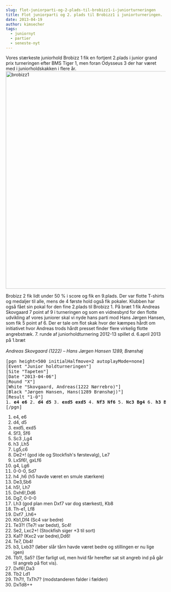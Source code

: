 ```yaml
---
slug: flot-juniorparti-og-2-plads-til-brobizz1-i-juniorturneringen
title: Flot juniorparti og 2. plads til Brobizz1 i juniorturneringen.
date: 2013-04-19
author: kimsecher
tags:
  - juniornyt
  - partier
  - seneste-nyt
---
```

Vores stærkeste juniorhold Brobizz 1 fik en fortjent 2.plads i junior grand prix turneringen efter BMS Tiger 1, men foran Odysseus 3 der har været med i juniorholdskakken i flere år.
<a href="https://nbskak.dk/wp-content/uploads/2013/04/brobizz1.jpg"><img className="alignnone size-full wp-image-346" alt="brobizz1" src="https://nbskak.dk/wp-content/uploads/2013/04/brobizz1.jpg" width="1024" height="683" /></a>

Brobizz 2 fik lidt under 50 % i score og fik en 9.plads. Der var flotte T-shirts og medaljer til alle, mens de 4 første hold også fik pokaler. Klubben har også fået sin pokal for den fine 2.plads til Brobizz 1. På bræt 1 fik Andreas Skovgaard 7 point af 9 i turneringen og som en vidnesbyrd for den flotte udvikling af vores juniorer skal vi nyde hans parti mod Hans Jørgen Hansen, som fik 5 point af 6. Der er tale om flot skak hvor der kæmpes hårdt om initiativet hvor Andreas trods hårdt presset finder flere virkelig flotte angrebstræk.
<span style="line-height: 1.4em;">7. runde af juniorholdturnering 2012-13 spillet d. 6.april 2013 på 1.bræt</span>

<span style="line-height: 1.4em;"> <em id="__mceDel" style="line-height: 1.4em;"><span style="line-height: 1.4em;">Andreas Skovgaard (1222) – Hans Jørgen Hansen 1289, Brønshøj</span></em></span>
<pre>[pgn height=500 initialHalfmove=2 autoplayMode=none]
[Event "Junior holdturneringen"]
[Site "Tapeten"]
[Date "2013-04-06"]
[Round "X"]
[White "Skovgaard, Andreas(1222 Nørrebro)"]
[Black "Jørgen Hansen, Hans(1289 Brønshøj)"]
[Result "1-0"]
1. <strong>e4 e6</strong> 2. <strong>d4 d5</strong> 3. <strong>exd5 exd5</strong> 4. <strong>Nf3 Nf6</strong> 5. <strong>Nc3 Bg4</strong> 6. <strong>h3 Bh5</strong> 7. <strong>Bg5 c6</strong> 8. <strong>Qe2! Be7</strong> 9. <strong>Bxf6 gxf6</strong> 10. <strong>g4 Bg6</strong> 11. 0-0-0<strong> Nd7</strong> 12. <strong>h4 h6</strong> 13. <strong>Qe3 Nb6 </strong>14. <strong>h5 Bh7</strong> 15. <strong>Qxh6 Qd6 </strong>16. <strong>Qg7 0-0-0</strong> 17. <strong>Bh3 Kb8</strong> 18. <strong>Rhe1 Bf8 </strong>19. <strong>Qxf7 Bh6</strong> 20. <strong>Kb1 Qf4</strong> 21. <strong>Re3 Nc4 </strong>22. <strong>Ne2 Bxc2 </strong>23. <strong>Ka1 Qd6</strong> 24. <strong>Re7 Qb4 </strong>25. <strong>b3 Bxb3</strong> 26. <strong>Rb1 Na5 </strong>27. <strong>Qxf6 Qa3 </strong>28. <strong>Rb2 Bd1 </strong>29. <strong>Rh7 Rxh7</strong> 30. <strong>Qxd8</strong> 
[/pgn]</pre>
<ol>
	<li>e4, e6</li>
	<li>d4, d5</li>
	<li>exd5, exd5</li>
	<li>Sf3, Sf6</li>
	<li>Sc3 ,Lg4</li>
	<li>h3 ,Lh5</li>
	<li>Lg5,c6</li>
	<li>De2+! (god ide og Stockfish's førstevalg), Le7</li>
	<li>LxSf6!, gxLf6</li>
	<li>g4, Lg6</li>
	<li>0-0-0, Sd7</li>
	<li>h4 ,h6 (h5 havde været en smule stærkere)</li>
	<li>De3,Sb6</li>
	<li>h5!, Lh7</li>
	<li>Dxh6!,Dd6</li>
	<li>Dg7, 0-0-0</li>
	<li>Lh3 (god plan men Dxf7 var dog stærkest), Kb8</li>
	<li>Th-e1, Lf8</li>
	<li>Dxf7 ,Lh6+</li>
	<li>Kb1,Df4 (Sc4 var bedre)</li>
	<li>Te3?! (Te7! var bedst), Sc4!</li>
	<li>Se2, Lxc2+! (Stockfish siger +3 til sort)</li>
	<li>Ka1? (Kxc2 var bedre),Dd6!</li>
	<li>Te7, Db4!</li>
	<li>b3, Lxb3? (løber slår tårn havde været bedre og stillingen er nu lige igen)</li>
	<li>Tb1!, Sa5? (Ser farligt ud, men hvid får herefter sat sit angreb ind på går til angreb på flot vis).</li>
	<li>Dxf6!,Da3</li>
	<li>Tb2 Ld1</li>
	<li>Th7!!, TxTh7? (modstanderen falder i fælden)</li>
	<li>DxTd8++</li>
</ol>
